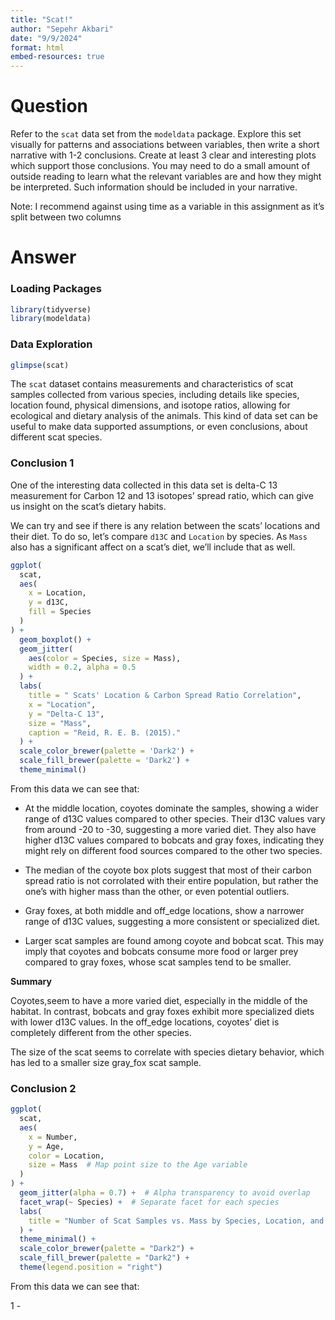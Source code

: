 ```yaml
---
title: "Scat!"
author: "Sepehr Akbari"
date: "9/9/2024"
format: html
embed-resources: true
---
```

# Question

Refer to the `scat` data set from the `modeldata` package. Explore this set visually for patterns
and associations between variables, then write a short narrative with 1-2 conclusions. Create
at least 3 clear and interesting plots which support those conclusions. You may need to do a
small amount of outside reading to learn what the relevant variables are and how they might
be interpreted. Such information should be included in your narrative.

Note: I recommend against using time as a variable in this assignment as it’s split between
two columns

# Answer

### Loading Packages

```r
library(tidyverse)
library(modeldata)
```

### Data Exploration

```r
glimpse(scat)
```

The `scat` dataset contains measurements and characteristics of scat samples collected from various species, including details like species, location found, physical dimensions, and isotope ratios, allowing for ecological and dietary analysis of the animals. This kind of data set can be useful to make data supported assumptions, or even conclusions, about different scat species.

### Conclusion 1

One of the interesting data collected in this data set is delta-C 13 measurement for Carbon 12 and 13 isotopes' spread ratio, which can give us insight on the scat's dietary habits. 

We can try and see if there is any relation between the scats' locations and their diet. To do so, let's compare `d13C` and `Location` by species. As `Mass` also has a significant affect on a scat's diet, we'll include that as well.

```r
ggplot(
  scat,
  aes(
    x = Location,
    y = d13C,
    fill = Species
  )
) + 
  geom_boxplot() +
  geom_jitter(
    aes(color = Species, size = Mass),
    width = 0.2, alpha = 0.5
  ) +
  labs(
    title = " Scats' Location & Carbon Spread Ratio Correlation",
    x = "Location",
    y = "Delta-C 13",
    size = "Mass",
    caption = "Reid, R. E. B. (2015)."
  ) +
  scale_color_brewer(palette = 'Dark2') +
  scale_fill_brewer(palette = 'Dark2') +
  theme_minimal()
```

From this data we can see that:

- At the middle location, coyotes dominate the samples, showing a wider range of d13C values compared to other species. Their d13C values vary from around -20 to -30, suggesting a more varied diet. They also have higher d13C values compared to bobcats and gray foxes, indicating they might rely on different food sources compared to the other two species.

- The median of the coyote box plots suggest that most of their carbon spread ratio is not corrolated with their entire population, but rather the one's with higher mass than the other, or even potential outliers.

- Gray foxes, at both middle and off_edge locations, show a narrower range of d13C values, suggesting a more consistent or specialized diet.

- Larger scat samples are found among coyote and bobcat scat. This may imply that coyotes and bobcats consume more food or larger prey compared to gray foxes, whose scat samples tend to be smaller.

**Summary**

Coyotes,seem to have a more varied diet, especially in the middle of the habitat. In contrast, bobcats and gray foxes exhibit more specialized diets with lower d13C values. In the off_edge locations, coyotes' diet is completely different from the other species.

The size of the scat seems to correlate with species dietary behavior, which has led to a smaller size gray_fox scat sample.

### Conclusion 2

```r
ggplot(
  scat,
  aes(
    x = Number,
    y = Age,
    color = Location,
    size = Mass  # Map point size to the Age variable
  )
) + 
  geom_jitter(alpha = 0.7) +  # Alpha transparency to avoid overlap
  facet_wrap(~ Species) +  # Separate facet for each species
  labs(
    title = "Number of Scat Samples vs. Mass by Species, Location, and Age"
  ) +
  theme_minimal() +
  scale_color_brewer(palette = "Dark2") +
  scale_fill_brewer(palette = "Dark2") +
  theme(legend.position = "right")
```

From this data we can see that:

1 - 


